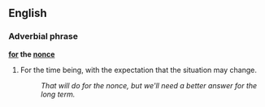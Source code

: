 ==English==

===Adverbial phrase===
'''[[for]] the [[nonce]]'''

# {{idiom}} For the time being, with the expectation that the situation may change.
#: ''That will do for the nonce, but we'll need a better answer for the long term.''